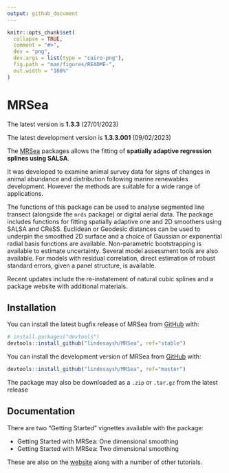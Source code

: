 ```yaml
---
output: github_document
---
```


<!-- README.md is generated from README.Rmd. Please edit that file -->

```r
knitr::opts_chunk$set(
  collapse = TRUE,
  comment = "#>",
  dev = "png",
  dev.args = list(type = "cairo-png"),
  fig.path = "man/figures/README-",
  out.width = "100%"
)
```

# MRSea

The latest version is **1.3.3** (27/01/2023)

The latest development version is **1.3.3.001** (09/02/2023)

The [MRSea](https://lindesaysh.github.io/MRSea) packages allows the fitting of **spatially adaptive regression
splines using SALSA**.

It was developed to examine animal survey data for signs of changes in animal abundance and distribution following marine renewables development. However the methods are suitable for a wide range of applications.

The functions of this package can be used to analyse segmented line transect (alongside the `mrds` package) or digital aerial data. The package includes functions for fitting spatially adaptive one and 2D smoothers using SALSA and CReSS. Euclidean or Geodesic distances can be used to underpin the smoothed 2D surface and a choice of Gaussian or exponential radial basis functions are available.  Non-parametric bootstrapping is available to estimate uncertainty. Several model assessment tools are also available. For models with residual correlation, direct estimation of robust standard errors, given a panel structure, is available.  

Recent updates include the re-instatement of natural cubic splines and a package website with additional materials.

## Installation

You can install the latest bugfix release of MRSea from [GitHub](https://github.com/lindesaysh/MRSea) with:

```r
# install.packages("devtools")
devtools::install_github("lindesaysh/MRSea", ref="stable")
```

You can install the development version of MRSea from [GitHub](https://github.com/lindesaysh/MRSea) with:

```r
devtools::install_github("lindesaysh/MRSea", ref="master")
```

The package may also be downloaded as a `.zip` or `.tar.gz` from the latest release

## Documentation

There are two "Getting Started" vignettes available with the package:

-   Getting Started with MRSea: One dimensional smoothing
-   Getting Started with MRSea: Two dimensional smoothing

These are also on the [website](https://lindesaysh.github.io/MRSea/articles) along with a number of other tutorials. 


